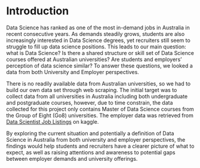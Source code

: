 # Introduction

Data Science has ranked as one of the most in-demand jobs in Australia in recent consecutive years. As demands steadily grows, students are also increasingly interested in Data Science degrees, yet recruiters still seem to struggle to fill up data science positions. This leads to our main question: what is Data Science? Is there a shared structure or skill set of Data Science courses offered at Australian universities? Are students and employers' perception of data science similar? To answer these questions, we looked a data from both University and Employer perspectives. 

There is no readily available data from Australian universities, so we had to build our own data set through web scraping. The initial target was to collect data from all universities in Australia including both undergraduate and postgraduate courses, however, due to time constrain, the data collected for this project only contains Master of Data Science courses from the Group of Eight (Go8) universities. The employer data was retrieved from [Data Scientist Job Listings]((https://www.kaggle.com/code/nomilk/exploring-2-years-of-data-scientist-job-listings/data)) on kaggle. 

By exploring the current situation and potentially a definition of Data Science in Australia from both university and employer perspectives, the findings would help students and recruiters have a clearer picture of what to expect, as well as raising attentions and awareness to potential gaps between employer demands and university offerings.
